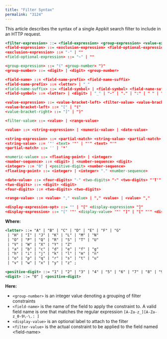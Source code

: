 ```yaml
---
title: "Filter Syntax"
permalink: "3124"
---
```


This article describes the syntax of a single Appkit search filter to include in an HTTP request.

```xml
<filter-expression> ::= <field-expression> <group-expression> <value-expression <display-expression>
<field-expression> ::= <exclusion-expression> <field-optional-expression> <field-name>
<exclusion-expression> ::= "-" | ""
<field-optional-expression> ::= "~" | ""

<group-expression> ::= "(" <group-number> ")"
<group-number> ::= <digit> | <digit> <group-number>

<field-name> ::= <field-name-prefix> <field-name-suffix>
<field-name-prefix> ::= <letter> | "_"
<field-name-suffix> ::= <field-symbol> | <field-symbol> <field-name-suffix>
<field-symbol> ::= <letter> | <digit> | "_" | "-" | "." | ":" | " " | ""

<value-expression> ::= <value-bracket-left> <filter-value> <value-bracket-right>
<value-bracket-left> ::= "[" | "("
<value-bracket-right> ::= "]" | ")"

<filter-value> ::= <value> | <range-value>

<value> ::= <string-expression> | <numeric-value> | <date-value>

<string-expression> ::= <partial-match> <string-value> <partial-match>
<string-value> ::= '"' <text> '"' | "'" <text> "'"
<partial-match> ::= '' | '*'

<numeric-value> ::= <floating-point> | <integer>
<number-sequence> ::= <digit> | <number-sequence> <digit>
<integer> ::= "0" | <positive-digit> <number-sequence>
<floating-point> ::= <integer> | <integer> "." <number-sequence>

<date-value> ::= <four-digits> "-" <two-digits> "-" <two-digits> "'T'" <two-digits> ":" <two-digits> ":" <two-digits>
<two-digits> ::= <digit> <digit>
<four-digits> ::= <two-digits> <two-digits>

<range-value> ::= <value> "," <value> | "," <value> | <value> ","

<display-expression-opt> ::= "" | "[" <display-expression> "]"
<display-expression> ::= "[" '"' <display-value> '"' "]" | "[" "'" <display-value> "'" "]"
```

**Where:**

```xml
<letter> ::= "A" | "B" | "C" | "D" | "E" | "F" | "G"
 | "H" | "I" | "J" | "K" | "L" | "M" | "N"
 | "O" | "P" | "Q" | "R" | "S" | "T" | "U"
 | "V" | "W" | "X" | "Y" | "Z"
 | "a" | "b" | "c" | "d" | "e" | "f" | "g"
 | "h" | "i" | "j" | "k" | "l" | "m" | "n"
 | "o" | "p" | "q" | "r" | "s" | "t" | "u"
 | "v" | "w" | "x" | "y" | "z" ;

<positive-digit> ::= "1" | "2" | "3" | "4" | "5" | "6" | "7" | "8" | "9"
<digit> ::= "0" | <positive-digit>
```

**Here:**

* `<group-number>` is an integer value denoting a grouping of filter constraints
* `<field-name>` is the name of the field to apply the constraint to. A valid field name is one that matches the regular expression `[A-Za-z_][A-Za-z_0-9\-\.: ]`
* `<display-value>` is an optional label to attach to the filter
* `<filter-value>` is the actual constraint to be applied to the field named \<field-name>